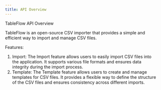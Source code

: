 ```yaml
---
title: API Overview
---
```


TableFlow API Overview

TableFlow is an open-source CSV importer that provides a simple and efficient way to import and manage CSV files.

Features:
1. Import: The Import feature allows users to easily import CSV files into the application. It supports various file formats and ensures data integrity during the import process.
2. Template: The Template feature allows users to create and manage templates for CSV files. It provides a flexible way to define the structure of the CSV files and ensures consistency across different imports.
